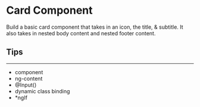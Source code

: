 
<Meta title="100 Angular Challenges/Card/MDX" />

# Card Component

Build a basic card component that takes in an icon, the title, & subtitle. It also takes in nested body content and nested footer content.

## Tips

---

- component
- ng-content
- @Input()
- dynamic class binding
- \*ngIf
